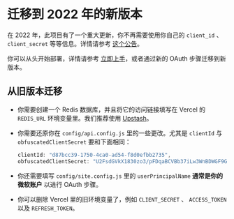 # 迁移到 2022 年的新版本

在 2022 年，此项目有了一个重大更新，你不再需要使用你自己的 `client_id` 、 `client_secret` 等等信息。详情请参考 [这个公告](https://github.com/spencerwooo/onedrive-vercel-index/discussions/215)。

你可以从头开始部署，详情请参考 [立即上手](../docs/getting-started.zh)，或者通过新的 OAuth 步骤迁移到新版本。

## 从旧版本迁移

- 你需要创建一个 Redis 数据库，并且将它的访问链接填写在 Vercel 的 `REDIS_URL` 环境变量里。我们推荐使用 [Upstash](https://vercel.com/integrations/upstash)。
- 你需要还原你在 `config/api.config.js` 里的一些更改。尤其是 `clientId` 与 `obfuscatedClientSecret` 要和下面相同：

  ```js
  clientId: "d87bcc39-1750-4ca0-ad54-f8d0efbb2735",
  obfuscatedClientSecret: "U2FsdGVkX1830zo3/pFDqaBCVBb37iLw3WnBDWGF9GIB2f4apzv0roemp8Y+iIxI3Ih5ecyukqELQEGzZlYiWg=="
  ```

- 你还需要填写 `config/site.config.js` 里的 `userPrincipalName` **通常是你的微软账户** 以进行 OAuth 步骤。
- 你可以删除 Vercel 里的旧环境变量了，例如 `CLIENT_SECRET` 、 `ACCESS_TOKEN` 以及 `REFRESH_TOKEN`。
